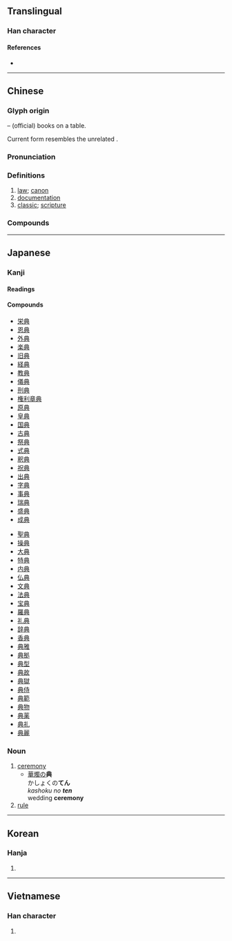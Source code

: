 {{character info/new}}
{{also|曲}}
==Translingual==
{{stroke order|strokes=8}}
{{stroke order|strokes=8|type=jbw}}

===Han character===
{{Han char|rn=12|rad=八|as=06|sn=8|four=55801|canj=TBC}}

====References====
* {{Han ref|kx=0128.020|dkj=01474|dj=0286.120|hdz=10247.010|uh=5178|ud=20856|bh=A8E5|bd=43237}}

----

==Chinese==
{{zh-forms|alt=𠔓}}

===Glyph origin===
{{Han etyl}}
{{Han compound|冊|t1=books|丌|t2=table|ls=ic}} – (official) books on a table.

Current form resembles the unrelated {{zh-l|*曲}}.

===Pronunciation===
{{zh-pron
|m=diǎn
|c=din2
|h=pfs=tién
|md=diēng
|mn=tián
|w=2ti
|mc=y
|oc=y
|ma=
|cat=n
}}

===Definitions===
{{zh-hanzi}}

# [[law]]; [[canon]]
# [[documentation]]
# [[classic]]; [[scripture]]

===Compounds===
{{zh-der|三典|三墳五典|不刊之典|世典|中典|五典|令典|借典|僻典|內典|六典|六房吏典|典借|典儀|典兵|典刑|典制|典型|典型人物|典型作風|典型足式|典墳|典奧|典學|典守|典常|典座|典押|典據|典故|典業|典沒|典獄|典獄長|典當|典禮|典策|典範|典範長存|典籍|典藏|典藏本|典要|典試|典謨|典謨訓誥|典貼|典賣|典質|典身|典身賣命|典鋪|典雅|典雅堂皇|典章|典章制度|典鬻|典鷫鷞裘|典麗矞皇|出典|出故典|卹典|古典|古典主義|古典小說|古典文學|古典舞蹈|古典芭蕾|古典音樂|國典|國語辭典|堯典|墜典|墳典|大乘經典|大典|大清會典|字典|寶典|封典|專科辭典|康熙字典|廢典|引經據典|恩典|慧典|慶典|憲典|應典|懋典|成典|戤典|排房吏典|操典|攢典|故典|數典忘祖|明正典刑|會典|有典有則|權典|永樂大典|法典|活字典|清典|滅典|瑞典|瑞典王國|畢業典禮|百科辭典|盛典|破土典禮|祀典|祭典|經典|經典之作|經典稽疑|經典釋文|續通典|羅馬法典|聯綿字典|茂典|落成典禮|藥典|解典庫|解典鋪|言不諳典|訓典|詞典|詞典學|詞華典贍|贖典|辭典|辭典學|辭典派|通典|釋典|重典|閉幕典禮|隆恩曠典|雅典 |雅典主義|雅典娜|電子字典|電腦詞典|電腦辭典|首映典禮|馬奴法典|高文典冊}}

----

==Japanese==

===Kanji===
{{ja-kanji|grade=4|rs=八06}}

====Readings====
{{ja-readings
|goon=てん
|kanon=てん
|kun=のり-
|nanori=さかん, すけ, つね, の, のり, ふみ
}}

====Compounds====
{{der-top|Compounds}}
* [[栄典]]
* [[恩典]]
* [[外典]]
* [[楽典]]
* [[旧典]]
* [[経典]]
* [[教典]]
* [[儀典]]
* [[刑典]]
* [[権利章典]]
* [[原典]]
* [[皇典]]
* [[国典]]
* [[古典]]
* [[祭典]]
* [[式典]]
* [[釈典]]
* [[祝典]]
* [[出典]]
* [[字典]]
* [[事典]]
* [[瑞典]]
* [[盛典]]
* [[成典]]
{{der-mid}}
* [[聖典]]
* [[操典]]
* [[大典]]
* [[特典]]
* [[内典]]
* [[仏典]]
* [[文典]]
* [[法典]]
* [[宝典]]
* [[羅典]]
* [[礼典]]
* [[辞典]]
* [[香典]]
* [[典雅]]
* [[典拠]]
* [[典型]]
* [[典故]]
* [[典獄]]
* [[典侍]]
* [[典範]]
* [[典物]]
* [[典薬]]
* [[典礼]]
* [[典麗]]
{{der-bottom}}

===Noun===
{{ja-noun|てん}}

# [[ceremony]]
#* [[華燭]]の'''典'''<br>かしょくの'''てん'''<br>''kashoku no '''ten''' ''<br>wedding '''ceremony'''
# [[rule]]

----

==Korean==

===Hanja===
{{ko-hanja|hangeul=전}}

# {{defn|lang=ko|sort=八06}}

----

==Vietnamese==

===Han character===
{{vi-hantu|[[điển]], [[đến]], [[điếng]]|rs=八06}}

# {{defn|lang=vi|sort=八06}}